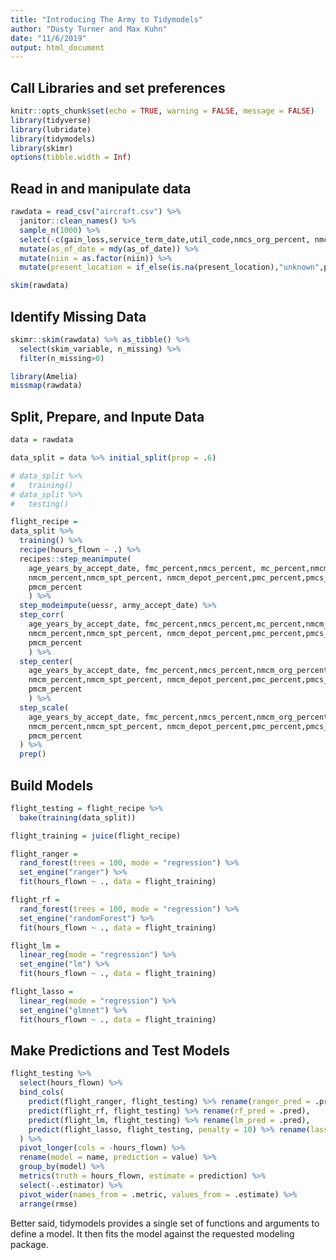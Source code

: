 ```yaml
---
title: "Introducing The Army to Tidymodels"
author: "Dusty Turner and Max Kuhn"
date: "11/6/2019"
output: html_document
---
```


## Call Libraries and set preferences

```r
knitr::opts_chunk$set(echo = TRUE, warning = FALSE, message = FALSE)
library(tidyverse)
library(lubridate)
library(tidymodels)
library(skimr)
options(tibble.width = Inf)
```

## Read in and manipulate data

```r
rawdata = read_csv("aircraft.csv") %>%
  janitor::clean_names() %>%
  sample_n(1000) %>%
  select(-c(gain_loss,service_term_date,util_code,nmcs_org_percent, nmcs_spt_percent, nmcm_equip_percent, pmcs_org_percent, pmcs_spt_percent, pmcm_org_percent, pmcm_spt_percent,ric,asset_type)) %>%
  mutate(as_of_date = mdy(as_of_date)) %>%
  mutate(niin = as.factor(niin)) %>% 
  mutate(present_location = if_else(is.na(present_location),"unknown",present_location)) 

skim(rawdata)
```

## Identify Missing Data

```r
skimr::skim(rawdata) %>% as_tibble() %>%
  select(skim_variable, n_missing) %>%
  filter(n_missing>0)

library(Amelia)
missmap(rawdata)
```


## Split, Prepare, and Inpute Data
```r
data = rawdata

data_split = data %>% initial_split(prop = .6)

# data_split %>%
#   training()
# data_split %>%
#   testing()

flight_recipe = 
data_split %>%
  training() %>%
  recipe(hours_flown ~ .) %>%
  recipes::step_meanimpute(
    age_years_by_accept_date, fmc_percent,nmcs_percent, mc_percent,nmcm_org_percent,
    nmcm_percent,nmcm_spt_percent, nmcm_depot_percent,pmc_percent,pmcs_percent,
    pmcm_percent
    ) %>%
  step_modeimpute(uessr, army_accept_date) %>%
  step_corr(
    age_years_by_accept_date, fmc_percent,nmcs_percent,mc_percent,nmcm_org_percent,
    nmcm_percent,nmcm_spt_percent, nmcm_depot_percent,pmc_percent,pmcs_percent,
    pmcm_percent
    ) %>%
  step_center(
    age_years_by_accept_date, fmc_percent,nmcs_percent,nmcm_org_percent,
    nmcm_percent,nmcm_spt_percent, nmcm_depot_percent,pmc_percent,pmcs_percent,
    pmcm_percent
    ) %>%
  step_scale(
    age_years_by_accept_date, fmc_percent,nmcs_percent,nmcm_org_percent,
    nmcm_percent,nmcm_spt_percent, nmcm_depot_percent,pmc_percent,pmcs_percent,
    pmcm_percent
  ) %>%
  prep()
```

## Build Models
```r
flight_testing = flight_recipe %>%
  bake(training(data_split)) 

flight_training = juice(flight_recipe)

flight_ranger = 
  rand_forest(trees = 100, mode = "regression") %>%
  set_engine("ranger") %>%
  fit(hours_flown ~ ., data = flight_training)

flight_rf = 
  rand_forest(trees = 100, mode = "regression") %>%
  set_engine("randomForest") %>%
  fit(hours_flown ~ ., data = flight_training)

flight_lm = 
  linear_reg(mode = "regression") %>%
  set_engine("lm") %>%
  fit(hours_flown ~ ., data = flight_training)

flight_lasso = 
  linear_reg(mode = "regression") %>%
  set_engine("glmnet") %>%
  fit(hours_flown ~ ., data = flight_training)
```

## Make Predictions and Test Models
```r
flight_testing %>%
  select(hours_flown) %>%
  bind_cols(
    predict(flight_ranger, flight_testing) %>% rename(ranger_pred = .pred),
    predict(flight_rf, flight_testing) %>% rename(rf_pred = .pred),
    predict(flight_lm, flight_testing) %>% rename(lm_pred = .pred),
    predict(flight_lasso, flight_testing, penalty = 10) %>% rename(lasso_pred = .pred),
  ) %>%
  pivot_longer(cols = -hours_flown) %>%
  rename(model = name, prediction = value) %>%
  group_by(model) %>%
  metrics(truth = hours_flown, estimate = prediction) %>% 
  select(-.estimator) %>% 
  pivot_wider(names_from = .metric, values_from = .estimate) %>%
  arrange(rmse)
```

Better said, tidymodels provides a single set of functions and arguments to define a model. It then fits the model against the requested modeling package.

